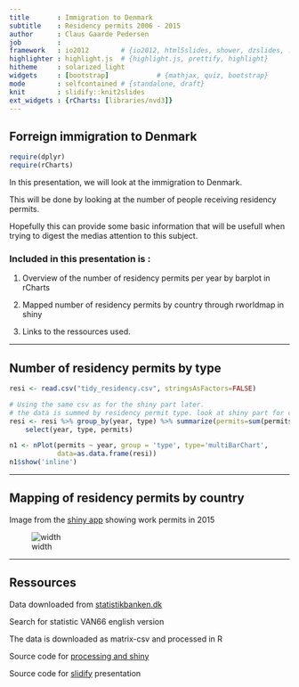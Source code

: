 ---
title       : Immigration to Denmark
subtitle    : Residency permits 2006 - 2015
author      : Claus Gaarde Pedersen
job         : 
framework   : io2012        # {io2012, html5slides, shower, dzslides, ...}
highlighter : highlight.js  # {highlight.js, prettify, highlight}
hitheme     : solarized_light
widgets     : [bootstrap]            # {mathjax, quiz, bootstrap}
mode        : selfcontained # {standalone, draft}
knit        : slidify::knit2slides
ext_widgets : {rCharts: [libraries/nvd3]}
---

## Forreign immigration to Denmark
```{r echo=FALSE, message=FALSE}
require(dplyr)
require(rCharts)
```


In this presentation, we will look at the immigration to Denmark.

This will be done by looking at the number of people receiving residency permits.

Hopefully this can provide some basic information that will be usefull when trying to digest the medias attention to this subject.


### Included in this presentation is :

1. Overview of the number of residency permits per year by barplot in rCharts

2. Mapped number of residency permits by country through rworldmap in shiny

3. Links to the ressources used.

--- 

## Number of residency permits by type
```{r echo=FALSE}
resi <- read.csv("tidy_residency.csv", stringsAsFactors=FALSE)
```

```{r}
# Using the same csv as for the shiny part later.
# the data is summed by residency permit type. look at shiny part for country details 
resi <- resi %>% group_by(year, type) %>% summarize(permits=sum(permits)) %>%
    select(year, type, permits)
```

```{r results='asis', echo=FALSE, message=FALSE}
n1 <- nPlot(permits ~ year, group = 'type', type='multiBarChart',
            data=as.data.frame(resi))
n1$show('inline')
```

---

## Mapping of residency permits by country

Image from the [shiny app](https://khlavus.shinyapps.io/ImmigrationDK/) showing work permits in 2015

![width](rworldmap.png)

---

## Ressources

Data downloaded from [statistikbanken.dk](http://www.statistikbanken.dk/statbank5a/default.asp?w=1280)

Search for statistic VAN66 english version

The data is downloaded as matrix-csv and processed in R

Source code for [processing and shiny](https://github.com/clausgp/ddpshiny)

Source code for [slidify](https://github.com/clausgp/ddpslidify) presentation
